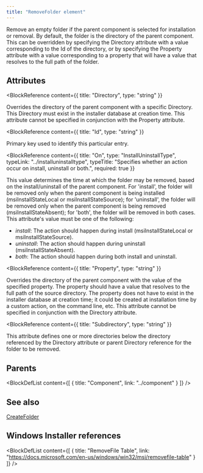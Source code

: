 ```yaml
---
title: "RemoveFolder element"
---
```



Remove an empty folder if the parent component is selected for installation or removal. By default, the folder
 is the directory of the parent component. This can be overridden by specifying the Directory attribute
 with a value corresponding to the Id of the directory, or by specifying the Property attribute with a value
 corresponding to a property that will have a value that resolves to the full path of the folder.


## Attributes

<BlockWrapper>

  <BlockReference
    content={{
      title: "Directory",
      type: "string"
    }}
  >
  Overrides the directory of the parent component with a specific Directory. This Directory must exist in the
   installer database at creation time. This attribute cannot be specified in conjunction with the Property attribute.
  </BlockReference>

  <BlockReference
    content={{
      title: "Id",
      type: "string"
    }}
  >
  Primary key used to identify this particular entry.
  </BlockReference>

  <BlockReference
    content={{
      title: "On",
      type: "InstallUninstallType",
      typeLink: "../installuninstalltype",
      typeTitle: "Specifies whether an action occur on install, uninstall or both.",
      required: true
    }}
  >
  This value determines the time at which the folder may be removed, based on the install/uninstall of the parent component.
   For 'install', the folder will be removed only when the parent component is being installed (msiInstallStateLocal or
   msiInstallStateSource); for 'uninstall', the folder will be removed only when the parent component
   is being removed (msiInstallStateAbsent); for 'both', the folder will be removed in both cases. This attribute's value must be one of the following:
  - *install*: The action should happen during install (msiInstallStateLocal or msiInstallStateSource).
  - *uninstall*: The action should happen during uninstall (msiInstallStateAbsent).
  - *both*: The action should happen during both install and uninstall.
  </BlockReference>

  <BlockReference
    content={{
      title: "Property",
      type: "string"
    }}
  >
  Overrides the directory of the parent component with the value of the specified property. The property
   should have a value that resolves to the full path of the source directory. The property does not have
   to exist in the installer database at creation time; it could be created at installation time by a custom
   action, on the command line, etc. This attribute cannot be specified in conjunction with the Directory attribute.
  </BlockReference>

  <BlockReference
    content={{
      title: "Subdirectory",
      type: "string"
    }}
  >
  This attribute defines one or more directories below the directory referenced by the Directory attribute or parent
   Directory reference for the folder to be removed.
  </BlockReference>

</BlockWrapper>


## Parents

<BlockDefList content={[
    {
      title: "Component",
      link: "../component"
    }
  ]}
/>

## See also
[CreateFolder](../createfolder)

## Windows Installer references

<BlockDefList content={[
    {
      title: "RemoveFile Table",
      link: "https://docs.microsoft.com/en-us/windows/win32/msi/removefile-table"
    }
  ]}
/>
